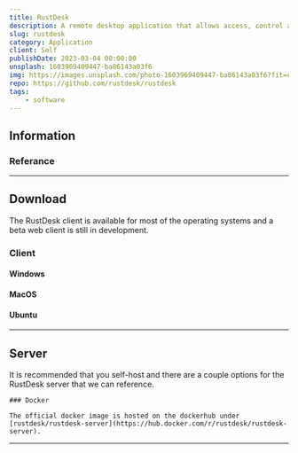 ```yaml
---
title: RustDesk
description: A remote desktop application that allows access, control and maintenance
slug: rustdesk
category: Application
client: Self
publishDate: 2023-03-04 00:00:00
unsplash: 1603969409447-ba86143a03f6
img: https://images.unsplash.com/photo-1603969409447-ba86143a03f6?fit=crop&w=1400&h=700&q=75
repo: https://github.com/rustdesk/rustdesk
tags:
    - software
---
```




<MDXJS>

## Information


### Referance


</MDXJS>

---

<MDXJS>

## Download

The RustDesk client is available for most of the operating systems and a beta web client is still in development.

### Client

#### Windows

#### MacOS

#### Ubuntu


</MDXJS>

---

<MDXJS>

## Server

It is recommended that you self-host and there are a couple options for the RustDesk server that we can reference.

    ### Docker

    The official docker image is hosted on the dockerhub under [rustdesk/rustdesk-server](https://hub.docker.com/r/rustdesk/rustdesk-server).

</MDXJS>

---